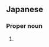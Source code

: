 ==Japanese==
{{ja-kanjitab|延|実|子}}

===Proper noun===
{{ja-pos|proper|えみこ}}
# {{given name|female|lang=ja|sort=えみこ}}